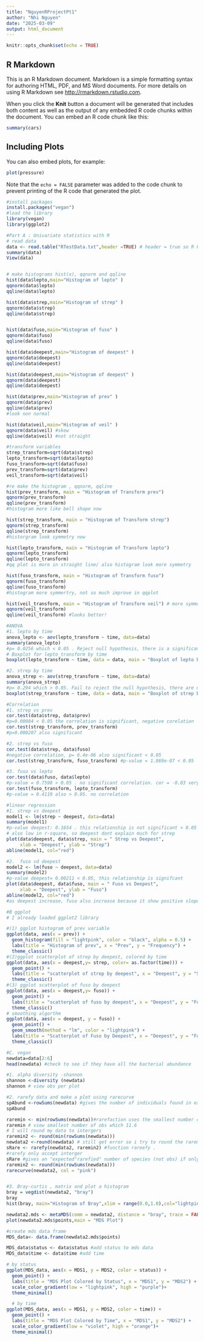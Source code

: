 ```yaml
---
title: "NguyenRProjectPt1"
author: "Nhi Nguyen"
date: "2025-03-09"
output: html_document
---
```


```r
knitr::opts_chunk$set(echo = TRUE)
```

## R Markdown

This is an R Markdown document. Markdown is a simple formatting syntax for authoring HTML, PDF, and MS Word documents. For more details on using R Markdown see <http://rmarkdown.rstudio.com>.

When you click the **Knit** button a document will be generated that includes both content as well as the output of any embedded R code chunks within the document. You can embed an R code chunk like this:

```r
summary(cars)
```

## Including Plots

You can also embed plots, for example:

```r
plot(pressure)
```

Note that the `echo = FALSE` parameter was added to the code chunk to prevent printing of the R code that generated the plot.
```R
#install packages
install.packages("vegan")
#load the library
library(vegan)
library(ggplot2)
```
```R
#Part A : Univariate statistics with R
# read data
data <- read.table("RTestData.txt",header =TRUE) # header = true so R know that the data have the header so it don't read the first line
summary(data)
View(data)


# make histograms hist(x), qqnorm and qqline
hist(data$lepto,main="Histogram of lepto" )
qqnorm(data$lepto)
qqline(data$lepto)

hist(data$strep,main="Histogram of strep" )
qqnorm(data$strep)
qqline(data$strep)


hist(data$fuso,main="Histogram of fuso" )
qqnorm(data$fuso)
qqline(data$fuso)

hist(data$deepest,main="Histogram of deepest" )
qqnorm(data$deepest)
qqline(data$deepest)

hist(data$deepest,main="Histogram of deepest" )
qqnorm(data$deepest)
qqline(data$deepest)

hist(data$prev,main="Histogram of prev" )
qqnorm(data$prev)
qqline(data$prev)
#look non normal

hist(data$veil,main="Histogram of veil" )
qqnorm(data$veil) #skew
qqline(data$veil) #not straight
```
```R
#transform variables
strep_transform=sqrt(data$strep)
lepto_transform=sqrt(data$lepto)
fuso_transform=sqrt(data$fuso)
prev_transform=sqrt(data$prev)
veil_transform=sqrt(data$veil)

#re make the histogram , qqnorm, qqline
hist(prev_transform, main = "Histogram of Transform prev")
qqnorm(prev_transform)
qqline(prev_transform)
#histogram more like bell shape now

hist(strep_transform, main = "Histogram of Transform strep")
qqnorm(strep_transform)
qqline(strep_transform)
#historgram look symmetry now 

hist(lepto_transform, main = "Histogram of Transform lepto")
qqnorm(lepto_transform)
qqline(lepto_transform)
#qq plot is more in straight line/ also histogram look more symmetry

hist(fuso_transform, main = "Histogram of Transform fuso")
qqnorm(fuso_transform)
qqline(fuso_transform)
#histogram more symmertry, not so much improve in qqplot

hist(veil_transform, main = "Histogram of Transform veil") # more symmetry
qqnorm(veil_transform)
qqline(veil_transform) #looks better!
```
```R
#ANOVA
#1. lepto by time
anova_lepto <- aov(lepto_transform ~ time, data=data)
summary(anova_lepto)
#p= 0.0256 which < 0.05 . Reject null hypothesis, there is a significant difference of lepto across time
# Boxplot for lepto_transform by time
boxplot(lepto_transform ~ time, data = data, main = "Boxplot of lepto by time", ylab = "Lepto Transformed")

#2. strep by time
anova_strep <- aov(strep_transform ~ time, data=data)
summary(anova_strep)
#p= 0.294 which > 0.05. Fail to reject the null hypothesis, there are no difference of strep across time
boxplot(strep_transform ~ time, data = data, main = "Boxplot of strep by time", ylab = "Strep Transformed")

```
```R
#Correlation
#1. strep vs prev
cor.test(data$strep, data$prev)
#p=0.00084 < 0.05 the correlation is significant, negative corelation
cor.test(strep_transform, prev_transform)
#p=0.000207 also significant

#2. strep vs fuso
cor.test(data$strep, data$fuso)
#negative correlation, p= 6.4e-06 also significant < 0.05
cor.test(strep_transform, fuso_transform) #p-value = 1.869e-07 < 0.05

#3. fuso vs lepto
cor.test(data$fuso, data$lepto)
#p-value = 0.7598 > 0.05 . no significant correlation. cor = -0.03 very close to 0, weak negative correlation
cor.test(fuso_transform, lepto_transform)
#p-value = 0.4119 also > 0.05. no correlation
```
```R
#linear regression
#1. strep vs deepest
model1 <- lm(strep ~ deepest, data=data)
summary(model1)
#p-value deepest: 0.1654 . this relationship is not significant > 0.05
# also low in r-square, so deepest dont explain much for strep
plot(data$deepest, data$strep, main = " Strep vs Deepest", 
     xlab = "Deepest", ylab = "Strep")
abline(model1, col="red") 

#2.  fuso vd deepest
model2 <- lm(fuso ~ deepest, data=data)
summary(model2)
#p-value deepest= 0.00211 < 0.05, this relationship is signifcant
plot(data$deepest, data$fuso, main = " Fuso vs Deepest", 
     xlab = "Deepest", ylab = "Fuso")
abline(model2, col="red") 
#as deepest increase, fuso also increase because it show positive slope

```
```R
#B ggplot
# I already loaded ggplot2 library

#(1) ggplot histogram of prev variable
ggplot(data, aes(x = prev)) + 
  geom_histogram(fill = "lightpink", color = "black", alpha = 0.5) +
  labs(title = "Histogram of prev", x = "Prev", y = "Frequency") +
  theme_classic()
#(2)ggplot scatterplot of strep by deepest, colored by time
ggplot(data, aes(x = deepest,y= strep, color= as.factor(time))) + 
  geom_point() +
  labs(title = "scatterplot of strep by deepest", x = "Deepest", y = "Strep", color="Time") +
  theme_classic()
#(3) ggplot scatterplot of fuso by deepest
ggplot(data, aes(x = deepest,y= fuso)) + 
  geom_point() +
  labs(title = "scatterplot of fuso by deepest", x = "Deepest", y = "Fuso") +
  theme_classic()
# smoothing algorthm
ggplot(data, aes(x = deepest, y = fuso)) + 
  geom_point() +
  geom_smooth(method = "lm", color = "lightpink") +
  labs(title = "Scatterplot of Fuso by Deepest", x = "Deepest", y = "Fuso") +
  theme_classic()
```
```R
#C. vegan 
newdata=data[2:6]
head(newdata) #check to see if they have all the bacterial abundance 

#1. alpha diversity -shannon
shannon <-diversity (newdata)
shannon # view obs per plot

#2. rarefy data and make a plot using rarecurve
spAbund <-rowSums(newdata) #gives the number of individuals found in each plot
spAbund

raremin <- min(rowSums(newdata))#rarefaction uses the smallest number of observations per sample to extrapolate the expected number if all other samples only had that number of observations
raremin # view smallest number of obs which 11.6
# I will round my data to intergers
raremin2 <- round(min(rowSums(newdata)))
newdata2 <-round(newdata) # still get error so i try to round the raremin
sRare <- rarefy(newdata2, raremin2) #function rareefy . 
#rarefy only accept interger
sRare #gives an "expected"rarefied" number of species (not obs) if only 15 individuals were present
raremin2 <- round(min(rowSums(newdata)))
rarecurve(newdata2, col = "pink")


#3. Bray-curtis , matrix and plot a histogram
bray = vegdist(newdata2, "bray") 
bray
hist(bray, main="Histogram of Bray",xlim = range(0.0,1.0),col="lightpink")

```
```R
newdata2.mds <- metaMDS(comm = newdata2, distance = "bray", trace = FALSE, autotransform = FALSE)
plot(newdata2.mds$points,main = "MDS Plot")

#create mds data frame
MDS_data<- data.frame(newdata2.mds$points)

MDS_data$status <- data$status #add status to mds data
MDS_data$time <- data$time #add time

# by status
ggplot(MDS_data, aes(x = MDS1, y = MDS2, color = status)) +
  geom_point() +  
  labs(title = "MDS Plot Colored by Status", x = "MDS1", y = "MDS2") +
  scale_color_gradient(low = "lightpink", high = "purple")+
  theme_minimal() 

  # by time
ggplot(MDS_data, aes(x = MDS1, y = MDS2, color = time)) +
  geom_point() +
  labs(title = "MDS Plot Colored by Time", x = "MDS1", y = "MDS2") +
  scale_color_gradient(low = "violet", high = "orange")+
  theme_minimal() 
  

```

